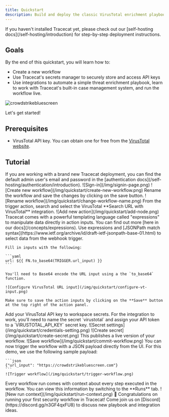 ```yaml
---
title: Quickstart
description: Build and deploy the classic VirusTotal enrichment playbook.
---
```


<Warning>
  If you haven't installed Tracecat yet, please check out our [self-hosting
  docs](/self-hosting/introduction) for step-by-step deployment instructions.
</Warning>

## Goals

By the end of this quickstart, you will learn how to:

- Create a new workflow
- Use Tracecat's secrets manager to securely store and access API keys
- Use integrations to automate a simple threat enrichment playbook,
  learn to work with Tracecat's built-in case management system,
  and run the workflow live.

![crowdstrikebluescreen](/img/quickstart/configure-open-case.png)

Let's get started!

## Prerequisites

- VirusTotal API key. You can obtain one for free from the [VirusTotal website](https://www.virustotal.com/gui/my-apikey).

## Tutorial

<Steps>
  <Step title="Log into Tracecat">
    <Note>
        If you are working with a brand new Tracecat deployment, you can find the default admin user's email and password in the [authentication docs](/self-hosting/authentication/introduction).
    </Note>
    ![Sign-in](/img/signin-page.png)
  </Step>
  <Step title="Create a new workflow">
    ![Create new workflow](/img/quickstart/create-new-workflow.png)
  </Step>
  <Step title="Rename workflow">
      Rename the workflow and save the changes by clicking on the save button.
    ![Rename workflow](/img/quickstart/change-workflow-name.png)
  </Step>
  <Step title="Add enrichment step">
    From the trigger action, search and select the VirusTotal **Search URL with VirusTotal** integration.
    ![Add new action](/img/quickstart/add-node.png)
  </Step>
  <Step title="Pass URL from webhook into Search URL action inputs">
    <Tip>
        Tracecat comes with a powerful templating language called "expressions" to manipulate data directly in action inputs.
        You can find out more [here in our docs](/concepts/expressions).
    </Tip>
    Use expressions and [JSONPath match syntax](https://www.ietf.org/archive/id/draft-ietf-jsonpath-base-01.html) to select data from the webhook trigger.

    Fill in inputs with the following:

    ```yaml
    url: ${{ FN.to_base64(TRIGGER.url_input) }}
    ```

    You'll need to Base64 encode the URL input using a the `to_base64` function.

    ![Configure VirusTotal URL input](/img/quickstart/configure-vt-input.png)

    Make sure to save the action inputs by clicking on the **Save** button at the top right of the action panel.
  </Step>
  <Step title="Add secret">
    Add your VirusTotal API key to workspace secrets.
    For the integration to work, you'll need to name the secret `virustotal` and assign your API token to a `VIRUSTOTAL_API_KEY` secret key.
    ![Secret settings](/img/quickstart/credentials-setting.png)
    ![Create secret](/img/quickstart/create-secret.png)
  </Step>
  <Step title="Commit (AKA save) workflow">
    This publishes a live version of your workflow.
    ![Save workflow](/img/quickstart/commit-workflow.png)
  </Step>
  <Step title="Trigger workflow">
    You can now trigger the workflow with a JSON payload directly from the UI.
    For this demo, we use the following sample payload:

    ```json
    {"url_input": "https://crowdstrikebluescreen.com"}
    ```
    ![Trigger workflow](/img/quickstart/trigger-workflow.png)
  </Step>
  <Step title="View workflow context">
    Every workflow run comes with context about every step executed in the workflow.
    You can view this information by switching to the **Runs** tab.
    ![New run context](/img/quickstart/run-context.png)
  </Step>
  <Step title="Congratulations!">
    🎉 Congratulations on running your first security workflow in Tracecat!
    Come join us on [Discord](https://discord.gg/n3GF4qxFU8) to discuss new playbook and integration ideas.
  </Step>
</Steps>
